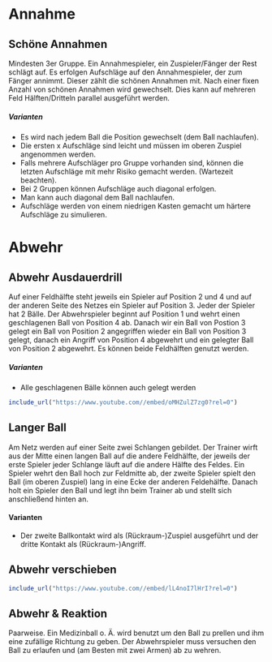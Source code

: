 # Annahme

## Schöne Annahmen

Mindesten 3er Gruppe. Ein Annahmespieler, ein Zuspieler/Fänger der Rest schlägt auf. Es erfolgen Aufschläge auf den Annahmespieler, der zum Fänger annimmt. Dieser zählt die schönen Annahmen mit. Nach einer fixen Anzahl von schönen Annahmen wird gewechselt. Dies kann auf mehreren Feld Hälften/Dritteln parallel ausgeführt werden.

##### Varianten {-}

* Es wird nach jedem Ball die Position gewechselt (dem Ball nachlaufen).
* Die ersten x Aufschläge sind leicht und müssen im oberen Zuspiel angenommen werden.
* Falls mehrere Aufschläger pro Gruppe vorhanden sind, können die letzten Aufschläge mit mehr Risiko gemacht werden. (Wartezeit beachten).
* Bei 2 Gruppen können Aufschläge auch diagonal erfolgen.
* Man kann auch diagonal dem Ball nachlaufen.
* Aufschläge werden von einem niedrigen Kasten gemacht um härtere Aufschläge zu simulieren.

# Abwehr

## Abwehr Ausdauerdrill

Auf einer Feldhälfte steht jeweils ein Spieler auf Position 2 und 4 und auf der anderen Seite des Netzes ein Spieler auf Position 3. Jeder der Spieler hat 2 Bälle. Der Abwehrspieler beginnt auf Position 1 und wehrt einen geschlagenen Ball von Position 4 ab. Danach wir ein Ball von Postion 3 gelegt ein Ball von Position 2 angegriffen wieder ein Ball von Position 3 gelegt, danach ein Angriff von Position 4 abgewehrt und ein gelegter Ball von Position 2 abgewehrt. Es können beide Feldhälften genutzt werden.

##### Varianten {-}

* Alle geschlagenen Bälle können auch gelegt werden

```r
include_url("https://www.youtube.com//embed/oMHZulZ7zg0?rel=0")
```

## Langer Ball

Am Netz werden auf einer Seite zwei Schlangen gebildet. Der Trainer wirft aus der Mitte einen langen Ball auf die andere Feldhälfte, der jeweils der erste Spieler jeder Schlange läuft auf die andere Hälfte des Feldes. Ein Spieler wehrt den Ball hoch zur Feldmitte ab, der zweite Spieler spielt den Ball (im oberen Zuspiel) lang in eine Ecke der anderen Feldehälfte. Danach holt ein Spieler den Ball und legt ihn beim Trainer ab und stellt sich anschließend hinten an.

#### Varianten {-}

* Der zweite Ballkontakt wird als (Rückraum-)Zuspiel ausgeführt und der dritte Kontakt als (Rückraum-)Angriff.

## Abwehr verschieben

```r
include_url("https://www.youtube.com//embed/lL4noI7lHrI?rel=0")
```

## Abwehr & Reaktion

Paarweise. Ein Medizinball o. Ä. wird benutzt um den Ball zu prellen und ihm eine zufällige Richtung zu geben. Der Abwehrspieler muss versuchen den Ball zu erlaufen und (am Besten mit zwei Armen) ab zu wehren.

